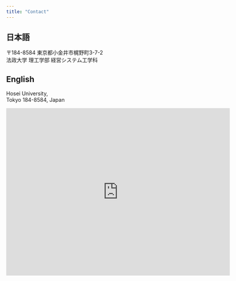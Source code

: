 ```yaml
---
title: "Contact"
---
```


::: {.panel-tabset}
## 日本語
<i class="bi bi-geo-alt"></i> 
〒184-8584 東京都小金井市梶野町3-7-2  
法政大学 理工学部 経営システム工学科

## English

<i class="bi bi-geo-alt"></i> 
Hosei University,   
Tokyo 184-8584, Japan
:::

<iframe src="https://www.google.com/maps/embed?pb=!1m18!1m12!1m3!1d844.3094314537518!2d139.52192276947667!3d35.70991056214731!2m3!1f0!2f0!3f0!3m2!1i1024!2i768!4f13.1!3m3!1m2!1s0x6018e58edb669a13%3A0x83f0db33261d084d!2z5rOV5pS_5aSn5a2m5bCP6YeR5LqV44Kt44Oj44Oz44OR44K56KW_6aSo!5e0!3m2!1sja!2sjp!4v1756395581130!5m2!1sja!2sjp" width="600" height="450" style="border:0;" allowfullscreen="" loading="lazy" referrerpolicy="no-referrer-when-downgrade"></iframe>
